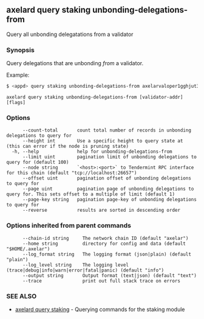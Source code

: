 ## axelard query staking unbonding-delegations-from

Query all unbonding delegatations from a validator

### Synopsis

Query delegations that are unbonding _from_ a validator.

Example:

```bash
$ <appd> query staking unbonding-delegations-from axelarvaloper1gghjut3ccd8ay0zduzj64hwre2fxs9ldmqhffj
```

```
axelard query staking unbonding-delegations-from [validator-addr] [flags]
```

### Options

```
      --count-total       count total number of records in unbonding delegations to query for
      --height int        Use a specific height to query state at (this can error if the node is pruning state)
  -h, --help              help for unbonding-delegations-from
      --limit uint        pagination limit of unbonding delegations to query for (default 100)
      --node string       `<host>:<port>` to Tendermint RPC interface for this chain (default "tcp://localhost:26657")
      --offset uint       pagination offset of unbonding delegations to query for
      --page uint         pagination page of unbonding delegations to query for. This sets offset to a multiple of limit (default 1)
      --page-key string   pagination page-key of unbonding delegations to query for
      --reverse           results are sorted in descending order
```

### Options inherited from parent commands

```
      --chain-id string     The network chain ID (default "axelar")
      --home string         directory for config and data (default "$HOME/.axelar")
      --log_format string   The logging format (json|plain) (default "plain")
      --log_level string    The logging level (trace|debug|info|warn|error|fatal|panic) (default "info")
      --output string       Output format (text|json) (default "text")
      --trace               print out full stack trace on errors
```

### SEE ALSO

- [axelard query staking](/cli-docs/v0_31_3/axelard_query_staking) - Querying commands for the staking module
